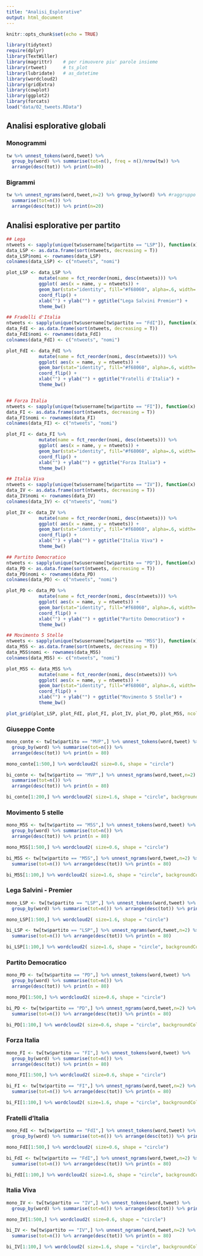 ```yaml
---
title: "Analisi_Esplorative"
output: html_document
---
```


```r
knitr::opts_chunk$set(echo = TRUE)
```

```r
library(tidytext)
require(dplyr)
library(TextWiller)
library(magrittr)    # per rimuovere piu' parole insieme
library(rtweet)      # ts_plot
library(lubridate)   # as_datetime
library(wordcloud2)
library(gridExtra)
library(cowplot)
library(ggplot2)
library(forcats)
load("data/02_tweets.RData")
```
## Analisi esplorative globali

### Monogrammi

```r
tw %>% unnest_tokens(word,tweet) %>% 
  group_by(word) %>% summarise(tot=n(), freq = n()/nrow(tw)) %>% 
  arrange(desc(tot)) %>% print(n=80)
```


### Bigrammi

```r
tw %>% unnest_ngrams(word,tweet,n=2) %>% group_by(word) %>% #raggruppo per parola
  summarise(tot=n()) %>% 
  arrange(desc(tot)) %>% print(n=20)
```


## Analisi esplorative per partito

```r
## Lega
ntweets <- sapply(unique(tw$username[tw$partito == "LSP"]), function(x) length(tw$tweet[tw$username == x]))
data_LSP <- as.data.frame(sort(ntweets, decreasing = T))
data_LSP$nomi <- rownames(data_LSP)
colnames(data_LSP) <- c("ntweets", "nomi")

plot_LSP <- data_LSP %>%
            mutate(name = fct_reorder(nomi, desc(ntweets))) %>% 
            ggplot( aes(x = name, y = ntweets)) +
            geom_bar(stat="identity", fill="#f68060", alpha=.6, width=.4) +
            coord_flip() +
            xlab("") + ylab("") + ggtitle("Lega Salvini Premier") +
            theme_bw()

## Fradelli d'Italia
ntweets <- sapply(unique(tw$username[tw$partito == "FdI"]), function(x) length(tw$tweet[tw$username == x]))
data_FdI <- as.data.frame(sort(ntweets, decreasing = T))
data_FdI$nomi <- rownames(data_FdI)
colnames(data_FdI) <- c("ntweets", "nomi")

plot_FdI <- data_FdI %>%
            mutate(name = fct_reorder(nomi, desc(ntweets))) %>% 
            ggplot( aes(x = name, y = ntweets)) +
            geom_bar(stat="identity", fill="#f68060", alpha=.6, width=.4) +
            coord_flip() +
            xlab("") + ylab("") + ggtitle("Fratelli d'Italia") +
            theme_bw()


## Forza Italia
ntweets <- sapply(unique(tw$username[tw$partito == "FI"]), function(x) length(tw$tweet[tw$username == x]))
data_FI <- as.data.frame(sort(ntweets, decreasing = T))
data_FI$nomi <- rownames(data_FI)
colnames(data_FI) <- c("ntweets", "nomi")

plot_FI <- data_FI %>%
            mutate(name = fct_reorder(nomi, desc(ntweets))) %>% 
            ggplot( aes(x = name, y = ntweets)) +
            geom_bar(stat="identity", fill="#f68060", alpha=.6, width=.4) +
            coord_flip() +
            xlab("") + ylab("") + ggtitle("Forza Italia") +
            theme_bw()

## Italia Viva
ntweets <- sapply(unique(tw$username[tw$partito == "IV"]), function(x) length(tw$tweet[tw$username == x]))
data_IV <- as.data.frame(sort(ntweets, decreasing = T))
data_IV$nomi <- rownames(data_IV)
colnames(data_IV) <- c("ntweets", "nomi")

plot_IV <- data_IV %>%
            mutate(name = fct_reorder(nomi, desc(ntweets))) %>% 
            ggplot( aes(x = name, y = ntweets)) +
            geom_bar(stat="identity", fill="#f68060", alpha=.6, width=.4) +
            coord_flip() +
            xlab("") + ylab("") + ggtitle("Italia Viva") +
            theme_bw()

## Partito Democratico
ntweets <- sapply(unique(tw$username[tw$partito == "PD"]), function(x) length(tw$tweet[tw$username == x]))
data_PD <- as.data.frame(sort(ntweets, decreasing = T))
data_PD$nomi <- rownames(data_PD)
colnames(data_PD) <- c("ntweets", "nomi")

plot_PD <- data_PD %>%
            mutate(name = fct_reorder(nomi, desc(ntweets))) %>% 
            ggplot( aes(x = name, y = ntweets)) +
            geom_bar(stat="identity", fill="#f68060", alpha=.6, width=.4) +
            coord_flip() +
            xlab("") + ylab("") + ggtitle("Partito Democratico") +
            theme_bw()

## Movimento 5 Stelle
ntweets <- sapply(unique(tw$username[tw$partito == "M5S"]), function(x) length(tw$tweet[tw$username == x]))
data_M5S <- as.data.frame(sort(ntweets, decreasing = T))
data_M5S$nomi <- rownames(data_M5S)
colnames(data_M5S) <- c("ntweets", "nomi")

plot_M5S <- data_M5S %>%
            mutate(name = fct_reorder(nomi, desc(ntweets))) %>% 
            ggplot( aes(x = name, y = ntweets)) +
            geom_bar(stat="identity", fill="#f68060", alpha=.6, width=.4) +
            coord_flip() +
            xlab("") + ylab("") + ggtitle("Movimento 5 Stelle") +
            theme_bw()

plot_grid(plot_LSP, plot_FdI, plot_FI, plot_IV, plot_PD, plot_M5S, ncol = 2)
```



### Giuseppe Conte
```r
mono_conte <- tw[tw$partito == "MVP",] %>% unnest_tokens(word,tweet) %>% 
  group_by(word) %>% summarise(tot=n()) %>% 
  arrange(desc(tot)) %>% print(n = 80)
```


```r
mono_conte[1:500,] %>% wordcloud2( size=0.6, shape = "circle")
```

```r
bi_conte <- tw[tw$partito == "MVP",] %>% unnest_ngrams(word,tweet,n=2) %>% group_by(word) %>% #raggruppo per parola
  summarise(tot=n()) %>% 
  arrange(desc(tot)) %>% print(n = 80)
```


```r
bi_conte[1:200,] %>% wordcloud2( size=1.6, shape = "circle", backgroundColor = "black")
```


### Movimento 5 stelle
```r
mono_M5S <- tw[tw$partito == "M5S",] %>% unnest_tokens(word,tweet) %>% 
  group_by(word) %>% summarise(tot=n()) %>% 
  arrange(desc(tot)) %>% print(n = 80)
```


```r
mono_M5S[1:500,] %>% wordcloud2( size=0.6, shape = "circle")
```

```r
bi_M5S <- tw[tw$partito == "M5S",] %>% unnest_ngrams(word,tweet,n=2) %>% group_by(word) %>%
  summarise(tot=n()) %>% arrange(desc(tot)) %>% print(n = 80)
```


```r
bi_M5S[1:100,] %>% wordcloud2( size=1.6, shape = "circle", backgroundColor = "black")
```

### Lega Salvini - Premier
```r
mono_LSP <- tw[tw$partito == "LSP",] %>% unnest_tokens(word,tweet) %>% 
  group_by(word) %>% summarise(tot=n()) %>% arrange(desc(tot)) %>% print(n = 80)
```


```r
mono_LSP[1:500,] %>% wordcloud2( size=1.6, shape = "circle")
```

```r
bi_LSP <- tw[tw$partito == "LSP",] %>% unnest_ngrams(word,tweet,n=2) %>% group_by(word) %>% 
  summarise(tot=n()) %>% arrange(desc(tot)) %>% print(n = 80)
```


```r
bi_LSP[1:100,] %>% wordcloud2( size=1.6, shape = "circle", backgroundColor = "black")
```

### Partito Democratico
```r
mono_PD <- tw[tw$partito == "PD",] %>% unnest_tokens(word,tweet) %>% 
  group_by(word) %>% summarise(tot=n()) %>% 
  arrange(desc(tot)) %>% print(n = 80)
```


```r
mono_PD[1:500,] %>% wordcloud2( size=0.6, shape = "circle")
```

```r
bi_PD <- tw[tw$partito == "PD",] %>% unnest_ngrams(word,tweet,n=2) %>% group_by(word) %>%
  summarise(tot=n()) %>% arrange(desc(tot)) %>% print(n = 80)
```


```r
bi_PD[1:100,] %>% wordcloud2( size=0.6, shape = "circle", backgroundColor = "black")
```

### Forza Italia
```r
mono_FI <- tw[tw$partito == "FI",] %>% unnest_tokens(word,tweet) %>% 
  group_by(word) %>% summarise(tot=n()) %>% 
  arrange(desc(tot)) %>% print(n = 80)
```


```r
mono_FI[1:500,] %>% wordcloud2( size=0.6, shape = "circle")
```

```r
bi_FI <- tw[tw$partito == "FI",] %>% unnest_ngrams(word,tweet,n=2) %>% group_by(word) %>% 
  summarise(tot=n()) %>% arrange(desc(tot)) %>% print(n = 80)
```


```r
bi_FI[1:100,] %>% wordcloud2( size=1.6, shape = "circle", backgroundColor = "black")
```

### Fratelli d'Italia
```r
mono_FdI <- tw[tw$partito == "FdI",] %>% unnest_tokens(word,tweet) %>% 
  group_by(word) %>% summarise(tot=n()) %>% arrange(desc(tot)) %>% print(n = 80)
```


```r
mono_FdI[1:500,] %>% wordcloud2( size=0.6, shape = "circle")
```

```r
bi_FdI <- tw[tw$partito == "FdI",] %>% unnest_ngrams(word,tweet,n=2) %>% group_by(word) %>%
  summarise(tot=n()) %>% arrange(desc(tot)) %>% print(n = 80)
```


```r
bi_FdI[1:100,] %>% wordcloud2( size=1.6, shape = "circle", backgroundColor = "black")
```

### Italia Viva
```r
mono_IV <- tw[tw$partito == "IV",] %>% unnest_tokens(word,tweet) %>% 
  group_by(word) %>% summarise(tot=n()) %>% arrange(desc(tot)) %>% print(n = 80)
```


```r
mono_IV[1:500,] %>% wordcloud2( size=0.6, shape = "circle")
```

```r
bi_IV <- tw[tw$partito == "IV",] %>% unnest_ngrams(word,tweet,n=2) %>% group_by(word) %>% 
  summarise(tot=n()) %>% arrange(desc(tot)) %>% print(n = 80)
```


```r
bi_IV[1:100,] %>% wordcloud2( size=1.6, shape = "circle", backgroundColor = "black")
```








